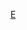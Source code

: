 {{Userbox
|border-c=#86C9FA
|border-s=1
|id-c=#86C9FA
|id=[[File:Wikiproject Europe (small).svg|40px]]
|info-c=#B3DAF7
|info-s=9
|info-fc= #fff
|info=這個用戶是'''[[Wikipedia:專題/歐洲|<span style="color:white">歐洲專題</span>]]'''的參與者。
}}<includeonly>[[Category:參與歐洲專題的維基人|{{PAGENAME}}]]</includeonly><noinclude>
[[Category:專題用戶標誌模板|E]]
</noinclude>